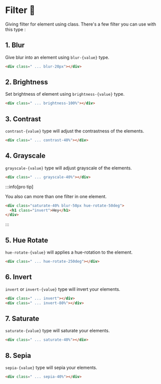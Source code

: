 
# Filter 📸

Giving filter for element using class. There's a few filter you can use with this type :

## 1. Blur

Give blur into an element using `blur-{value}` type.

```html title="html"
<div class=" ... blur-20px"></div>
```

## 2. Brightness

Set brightness of element using `brightness-{value}` type.

```html title="html"
<div class=" ... brightness-100%"></div>
```

## 3. Contrast

`contrast-{value}` type will adjust the contrastness of the elements.

```html title="html"
<div class=" ... contrast-40%"></div>
```

## 4. Grayscale

`grayscale-{value}` type will adjust grayscale of the elements.

```html title="html"
<div class=" ... grayscale-40%"></div>
```

:::info[pro tip]

You also can more than one filter in one element.

```html title="html"
<div class="saturate-40% blur-50px hue-rotate-50deg">
  <h1 class="invert">Hey</h1>
</div>
```

:::

## 5. Hue Rotate

`hue-rotate-{value}` will applies a hue-rotation to the element.

```html title="html"
<div class=" ... hue-rotate-250deg"></div>
```

## 6. Invert

`invert` or `invert-{value}` type will invert your elements.

```html title="html"
<div class=" ... invert"></div>
<div class=" ... invert-80%"></div>
```

## 7. Saturate

`saturate-{value}` type will saturate your elements.

```html title="html"
<div class=" ... saturate-40%"></div>
```

## 8. Sepia

`sepia-{value}` type will sepia your elements.

```html title="html"
<div class=" ... sepia-40%"></div>
```
